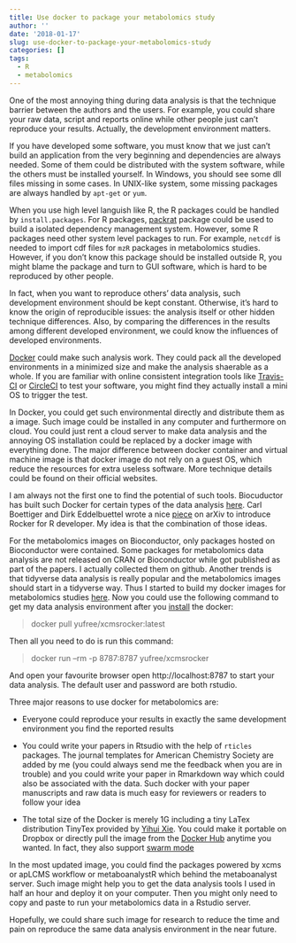 ```yaml
---
title: Use docker to package your metabolomics study
author: ''
date: '2018-01-17'
slug: use-docker-to-package-your-metabolomics-study
categories: []
tags:
  - R
  - metabolomics
---
```


One of the most annoying thing during data analysis is that the technique barrier between the authors and the users. For example, you could share your raw data, script and reports online while other people just can't reproduce your results. Actually, the development environment matters.

If you have developed some software, you must know that we just can't build an application from the very beginning and dependencies are always needed. Some of them could be distributed with the system software, while the others must be installed yourself. In Windows, you should see some dll files missing in some cases. In UNIX-like system, some missing packages are always handled by `apt-get` or `yum`. 

When you use high level  languish like R, the R packages could be handled by `install.packages`. For R packages,  [packrat](http://rstudio.github.io/packrat/?version=1.1.383&mode=desktop) package could be used to build a isolated dependency management system. However, some R packages need other system level packages to run. For example, `netcdf` is needed to import cdf files for `mzR` packages in metabolomics studies. However, if you don't know this package should be installed outside R, you might blame the package and turn to GUI software, which is hard to be reproduced by other people. 

In fact, when you want to reproduce others' data analysis, such development environment should be kept constant. Otherwise, it's hard to know the origin of reproducible issues: the analysis itself or other hidden technique differences. Also, by comparing the differences in the results among different developed environment, we could know the influences of developed environments.

[Docker](https://www.docker.com/) could make such analysis work. They could pack all the developed environments in a minimized size and make the analysis shaerable as a whole. If you are familiar with online consistent integration tools like [Travis-CI](https://travis-ci.org/) or [CircleCI](https://circleci.com/) to test your software, you might find they actually install a mini OS to trigger the test. 

In Docker, you could get such environmental directly and distribute them as a image. Such image could be installed in any computer and furthermore on cloud. You could just rent a cloud server to make data analysis and the annoying OS installation could be replaced by a docker image with everything done. The major difference between docker container and virtual machine image is that docker image do not rely on a guest OS, which reduce the resources for extra useless software. More technique details could be found on their official websites.

I am always not the first one to find the potential of such tools. Biocuductor has built such Docker for certain types of the data analysis [here](https://www.bioconductor.org/help/docker/). Carl Boettiger and Dirk Eddelbuettel wrote a nice [piece](https://arxiv.org/abs/1710.03675) on arXiv to introduce Rocker for R developer. My idea is that the combination of those ideas. 

For the metabolomics images on Bioconductor, only packages hosted on Bioconductor were contained. Some packages for metabolomics data analysis are not released on CRAN or Bioconductor while got published as part of the papers. I actually collected them on github. Another trends is that tidyverse data analysis is really popular and the metabolomics images should start in a tidyverse way. Thus I started to build my docker images for metabolomics studies [here](https://github.com/yufree/xcmsrocker). Now you could use the following command to get my data analysis environment after you [install](https://www.docker.com/docker-mac) the docker:

> docker pull yufree/xcmsrocker:latest

Then all you need to do is run this command:

> docker run --rm -p 8787:8787 yufree/xcmsrocker

And open your favourite browser open http://localhost:8787 to start your data analysis. The default user and password are both rstudio.

Three major reasons to use docker for metabolomics are:

- Everyone could reproduce your results in exactly the same development environment you find the reported results

- You could write your papers in Rtsudio with the help of `rticles` packages. The journal templates for American Chemistry Society are added by me (you could always send me the feedback when you are in trouble) and you could write your paper in Rmarkdown way which could also be associated with the data. Such docker with your paper manuscripts and raw data is much easy for reviewers or readers to follow your idea

- The total size of the Docker is merely 1G including a tiny LaTex distribution TinyTex provided by [Yihui Xie](https://yihui.name). You could make it portable on Dropbox or directly pull the image from the [Docker Hub](https://hub.docker.com/) anytime you wanted. In fact, they also support [swarm mode](https://docs.docker.com/engine/swarm/)

In the most updated image, you could find the packages powered by xcms or apLCMS workflow or metaboanalystR which behind the metaboanalyst server. Such image might help you to get the data analysis tools I used in half an hour and deploy it on your computer. Then you might only need to copy and paste to run your metabolomics data in a Rstudio server.

Hopefully, we could share such image for research to reduce the time and pain on reproduce the same data analysis environment in the near future.
